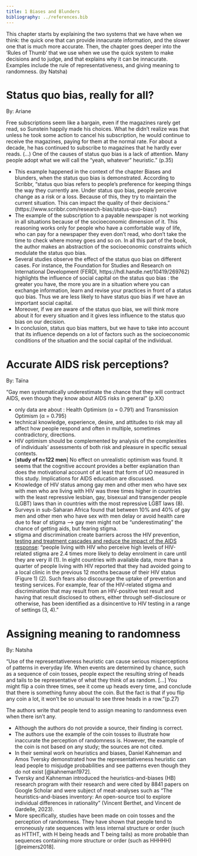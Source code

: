 ```yaml
---
title: 1 Biases and Blunders
bibliography: ../references.bib
---
```


::: callout-note
This chapter starts by explaining the two systems that we have when we think: the quick one that can provide innacurate information, and the slower one that is much more accurate. Then, the chapter goes deeper into the 'Rules of Thumb' that we use when we use the quick system to make decisions and to judge, and that explains why it can be innacurate. Examples include the rule of representativeness, and giving meaning to randomness. (by Natsha)
:::

# Status quo bias, really for all?

::: author
By: Ariane
:::

::: highlight-quote
Free subscriptions seem like a bargain, even if the magazines rarely get read, so Sunstein happily made his choices. What he didn’t realize was that unless he took some action to cancel his subscription, he would continue to receive the magazines, paying for them at the normal rate. For about a decade, he has continued to subscribe to magazines that he hardly ever reads. (...) One of the causes of status quo bias is a lack of attention. Many people adopt what we will call the “yeah, whatever” heuristic.” (p.35)
:::

- This example happened in the context of the chapter Biases and blunders, when the status quo bias is demonstrated. According to Scribbr, “status quo bias refers to people’s preference for keeping things the way they currently are. Under status quo bias, people perceive change as a risk or a loss. Because of this, they try to maintain the current situation. This can impact the quality of their decisions.” (https://www.scribbr.com/research-bias/status-quo-bias/)
- The example of the subscription to a payable newspaper is not working in all situations because of the socioeconomic dimension of it. This reasoning works only for people who have a comfortable way of life, who can pay for a newspaper they even don’t read, who don’t take the time to check where money goes and so on. In all this part of the book, the author makes an abstraction of the socioeconomic constraints which modulate the status quo bias.
- Several studies observe the effect of the status quo bias on different cases. For instance, the Foundation for Studies and Research on International Development (FERDI, https://hdl.handle.net/10419/269762) highlights the influence of social capital on the status quo bias : the greater you have, the more you are in a situation where you can exchange information, learn and revise your practices in front of a status quo bias. Thus we are less likely to have status quo bias if we have an important social capital.
- Moreover, if we are aware of the status quo bias, we will think more about it for every situation and it gives less influence to the status quo bias on our decision.
- In conclusion, status quo bias matters, but we have to take into account that its influence depends on a lot of factors such as the socioeconomic conditions of the situation and the social capital of the individual.

# Accurate AIDS risk perceptions?

::: author
By: Taïna
:::

::: highlight-quote
“Gay men systematically underestimate the chance that they will contract AIDS, even though they know about AIDS risks in general” (p.XX)
:::

- only data are about : Health Optimism (α = 0.791) and Transmission Optimism (α = 0.795) 
- technical knowledge, experience, desire, and attitudes to risk may all affect how people respond and often in multiple, sometimes contradictory, directions.
- HIV optimism should be complemented by analysis of the complexities of individuals' assessments of both risk and pleasure in specific sexual contexts.
- \[**study of n=122 men**\] No effect on unrealistic optimism was found. It seems that the cognitive account provides a better explanation than does the motivational account of at least that form of UO measured in this study. Implications for AIDS education are discussed.
- Knowledge of HIV status among gay men and other men who have sex with men who are living with HIV was three times higher in countries with the least repressive lesbian, gay, bisexual and transgender people (LGBT) laws than in countries with the most repressive LGBT laws (8).
- Surveys in sub-Saharan Africa found that between 10% and 40% of gay men and other men who have sex with men delay or avoid health care due to fear of stigma --> gay men might not be “underestimating” the chance of getting aids, but fearing stigma. 
- stigma and discrimination create barriers across the HIV prevention, [testing and treatment cascades and reduce the impact of the AIDS response](https://www.unaids.org/en/resources/documents/2017/confronting-discrimination): "people living with HIV who perceive high levels of HIV-related stigma are 2.4 times more likely to delay enrolment in care until they are very ill (1). In eight countries with available data, more than a quarter of people living with HIV reported that they had avoided going to a local clinic in the previous 12 months because of their HIV status (Figure 1) (2). Such fears also discourage the uptake of prevention and testing services. For example, fear of the HIV-related stigma and discrimination that may result from an HIV-positive test result and having that result disclosed to others, either through self-disclosure or otherwise, has been identified as a disincentive to HIV testing in a range of settings (3, 4)." 

# Assigning meaning to randomness

::: author
By: Natsha
:::

::: highlight-quote
“Use of the representativeness heuristic can cause serious misperceptions of patterns in everyday life. When events are determined by chance, such as a sequence of coin tosses, people expect the resulting string of heads and tails to be representative of what they think of as random. \[...\] You might flip a coin three times, see it come up heads every time, and conclude that there is something funny about the coin. But the fact is that if you flip any coin a lot, it won’t be so unusual to see three heads in a row.”(p.27)
:::


The authors write that people tend to assign meaning to randomness even when there isn’t any. 

- Although the authors do not provide a source, their finding is correct. 
- The authors use the example of the coin tosses to illustrate how inaccurate the perception of randomness is. However, the example of the coin is not based on any study; the sources are not cited. 
- In their seminal work on heuristics and biases, Daniel Kahneman and Amos Tversky demonstrated how the representativeness heuristic can lead people to misjudge probabilities and see patterns even though they do not exist [@kahneman1972].
-   Tversky and Kahneman introduced the heuristics-and-biases (HB) research program with their research and were cited by 8841 papers on Google Scholar and were subject of meat-analyses such as “The heuristics-and-biases inventory: An open-source tool to explore individual differences in rationality” (Vincent Berthet, and Vincent de Gardelle, 2023).
-   More specifically, studies have been made on coin tosses and the perception of randomness. They have shown that people tend to erroneously rate sequences with less internal structure or order (such as HTTHT, with H being heads and T being tails) as more probable than sequences containing more structure or order (such as HHHHH) [@reimers2018].

